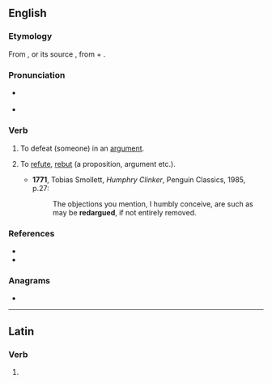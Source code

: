 ==English==

===Etymology===
From {{der|en|fr|rédarguer}}, or its source {{der|en|la|redarguere}}, from {{m|la|re-}} + {{m|la|arguere||argue}}.

===Pronunciation===
* {{a|UK}} {{IPA|/ɹɛˈdɑːɡjuː/|lang=en}}
* {{a|US}} {{IPA|/ɹɛˈdɑɹɡjuː/|lang=en}}
{{rfap|lang=en}}

===Verb===
{{en-verb|redargu}}

# {{lb|en|Scotland|transitive}} To defeat (someone) in an [[argument]].
# {{lb|en|Scotland|transitive}} To [[refute]], [[rebut]] (a proposition, argument etc.).
#* '''1771''', Tobias Smollett, ''Humphry Clinker'', Penguin Classics, 1985, p.27:
#*: The objections you mention, I humbly conceive, are such as may be '''redargued''', if not entirely removed.

===References===
* {{R:DSL}}
* {{R:Lexico}}

===Anagrams===
* {{anagrams|en|a=adeegrru|reargued|reguarde}}

----

==Latin==

===Verb===
{{la-verb-form|redargue}}

# {{inflection of|redarguō||2|s|pres|actv|impr|lang=la}}